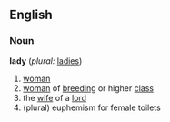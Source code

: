 ==English==
===Noun===
'''lady''' (''plural:'' [[ladies]])

#[[woman]]
#[[woman]] of [[breed]]ing or higher [[class]]
#the [[wife]] of a [[lord]]
#(plural) euphemism for female toilets